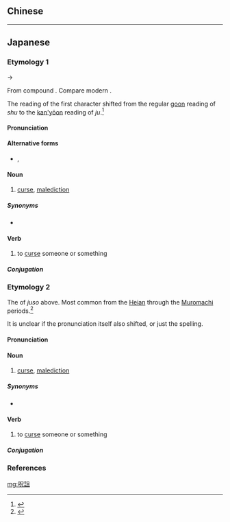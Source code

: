 {{also|咒詛|呪诅}}
==Chinese==
{{zh-see|咒詛|v}}

----

==Japanese==

===Etymology 1===
{{ja-kanjitab|じゅ|そ|yomi=o}}
{{IPAchar|/ɕuso/}} → {{IPAchar|/d͡ʑuso/}}

From {{etyl|ltc|ja|sort=じゅそ}} compound {{m|zh|呪詛|tr=tsyuw<sup>H</sup>? tsu<sup>X</sup>?|lit=curse + curse, pledge}}. Compare modern {{etyl|cmn|-}} {{zh-l|咒詛}}.

The reading of the first character shifted from the regular [[呉音#Japanese|goon]] reading of ''shu'' to the [[慣用音#Japanese|kan'yōon]] reading of ''ju''.<ref name="KDJ">{{R:Kokugo Dai Jiten}}</ref>

====Pronunciation====
{{ja-pron|yomi=o|じゅそ|acc=1|acc_ref=DJR}}

====Alternative forms====
* {{ja-l|呪咀}}, {{ja-l|咒詛}}

====Noun====
{{ja-noun|じゅそ}}

# [[curse]], [[malediction]]

=====Synonyms=====
* {{ja-r|呪い|のろい}}

====Verb====
{{ja-verb-suru|じゅそ|tr=trans}}

# to [[curse]] someone or something

=====Conjugation=====
{{ja-suru|じゅそ}}

===Etymology 2===
{{ja-kanjitab|yomi=irr}}
The {{m|ja|直音表記|tr=chokuon hyōki|lit=straight-sound spelling}} of ''juso'' above. Most common from the [[w:Heian period|Heian]] through the [[w:Muromachi period|Muromachi]] periods.<ref name="KDJ">{{R:Kokugo Dai Jiten}}</ref>

It is unclear if the pronunciation itself also shifted, or just the spelling.

====Pronunciation====
{{ja-pron|yomi=irr|ずそ}}

====Noun====
{{ja-noun|ずそ}}

# {{lb|ja|sort=ずそ|obsolete}} [[curse]], [[malediction]]

=====Synonyms=====
* {{ja-r|呪い|のろい}}

====Verb====
{{ja-verb-suru|ずそ|tr=trans}}

# {{lb|ja|sort=ずそ|obsolete}} to [[curse]] someone or something

=====Conjugation=====
{{ja-suru|ずそ}}

===References===
<references/>

[[mg:呪詛]]